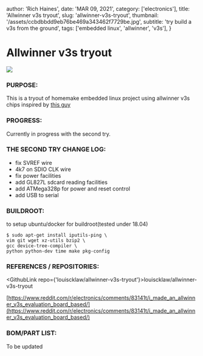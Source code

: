 
  author: 'Rich Haines',
  date: 'MAR 09, 2021',
  category: ['electronics'],
  title: 'Allwinner v3s tryout',
  slug: 'allwinner-v3s-tryout',
  thumbnail: '/assets/ccbdbbdd9eb76be469a343462f7729be.jpg',
  subtitle: 'try build a v3s from the ground',
  tags: ['embedded linux', 'allwinner', 'v3s'],
}

# Allwinner v3s tryout

![](/assets/ccbdbbdd9eb76be469a343462f7729be.jpg)

### PURPOSE:

This is a tryout of homemake embedded linux project using allwinner v3s chips inspired by [this guy](https://www.reddit.com/r/electronics/comments/83141t/i_made_an_allwinner_v3s_evaluation_board_based/)

### PROGRESS:

Currently in progress with the second try.

### THE SECOND TRY CHANGE LOG:

- fix SVREF wire
- 4k7 on SDIO CLK wire
- fix power facilities
- add GL827L sdcard reading facilities
- add ATMega328p for power and reset control
- add USB to serial

### BUILDROOT:

to setup ubuntu/docker for buildroot(tested under 18.04)

```
$ sudo apt-get install iputils-ping \
vim git wget xz-utils bzip2 \
gcc device-tree-compiler \
python python-dev time make pkg-config
```

### REFERENCES / REPOSITORIES:

<GithubLink repo={'louiscklaw/allwinner-v3s-tryout'}>louiscklaw/allwinner-v3s-tryout</GithubLink>

[https://www.reddit.com/r/electronics/comments/83141t/i_made_an_allwinner_v3s_evaluation_board_based/](https://www.reddit.com/r/electronics/comments/83141t/i_made_an_allwinner_v3s_evaluation_board_based/)

### BOM/PART LIST:

To be updated

